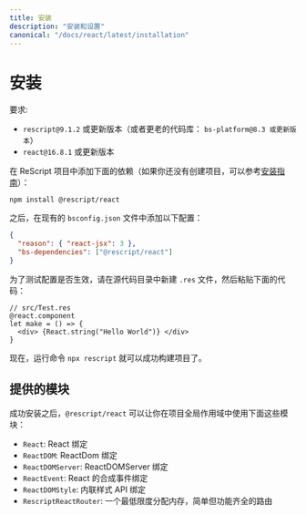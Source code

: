 ```yaml
---
title: 安装
description: "安装和设置"
canonical: "/docs/react/latest/installation"
---
```


<!-- # Installation -->
# 安装

<!-- **Requirements:** -->

要求:

<!-- - `rescript@9.1.2` or later (alternatively for older codebases: `bs-platform@8.3 or later`)
- `react@16.8.1` or later -->

- `rescript@9.1.2` 或更新版本（或者更老的代码库： `bs-platform@8.3 或更新版本`）
- `react@16.8.1` 或更新版本

<!-- Add following dependency to your ReScript project (in case you don't have any project yet, check out the [installation instructions](/docs/manual/latest/installation) in the manual): -->

在 ReScript 项目中添加下面的依赖（如果你还没有创建项目，可以参考[安装指南](/docs/manual/latest/installation)）：

```
npm install @rescript/react
```

<!-- Then add the following setting to your existing `bsconfig.json`: -->

之后，在现有的 `bsconfig.json` 文件中添加以下配置：

```json
{
  "reason": { "react-jsx": 3 },
  "bs-dependencies": ["@rescript/react"]
}
```

<!-- To test your setup, create a new `.res` file in your source directory and add the following code: -->

为了测试配置是否生效，请在源代码目录中新建 `.res` 文件，然后粘贴下面的代码：

```res
// src/Test.res
@react.component
let make = () => {
  <div> {React.string("Hello World")} </div>
}
```

<!-- Now run `npx rescript` and you should see a successful build. -->

现在，运行命令 `npx rescript` 就可以成功构建项目了。

<!-- ## Exposed Modules -->
## 提供的模块

<!-- After a successful installation, `@rescript/react` will make following modules available in your project's global scope: -->

成功安装之后，`@rescript/react` 可以让你在项目全局作用域中使用下面这些模块：

<!-- - `React`: Bindings to React
- `ReactDOM`: Bindings to the ReactDOM
- `ReactDOMServer`: Bindings to the ReactDOMServer
- `ReactEvent`: Bindings to React's synthetic events
- `ReactDOMStyle`: Bindings to the inline style API
- `RescriptReactRouter`: A simple, yet fully featured router with minimal memory allocations -->

- `React`: React 绑定
- `ReactDOM`: ReactDom 绑定
- `ReactDOMServer`: ReactDOMServer 绑定
- `ReactEvent`: React 的合成事件绑定
- `ReactDOMStyle`: 内联样式 API 绑定
- `RescriptReactRouter`: 一个最低限度分配内存，简单但功能齐全的路由